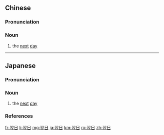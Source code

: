 ==Chinese==
{{zh-forms}}

===Pronunciation===
{{zh-pron
|m=yìrì
|c=jik6 jat6
|cat=n
}}

===Noun===
{{zh-noun}}

# {{lb|zh|literary}} the [[next]] [[day]]

{{zh-cat|Time}}

----

==Japanese==
{{ja-kanjitab|よく|じつ|yomi=o}}

===Pronunciation===
{{ja-pron|よくじつ|y=o|acc=0|acc_ref=NHK}}

===Noun===
{{ja-noun|よくじつ}}

# the [[next]] [[day]]

===References===
<references/>

[[fr:翌日]]
[[li:翌日]]
[[mg:翌日]]
[[ja:翌日]]
[[km:翌日]]
[[ro:翌日]]
[[zh:翌日]]